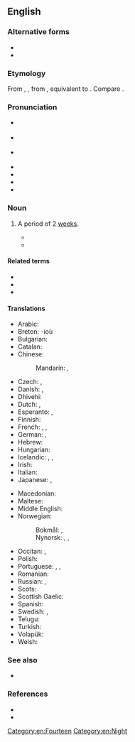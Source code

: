 ==English==
{{was wotd|2009|February|6}}

===Alternative forms===
* {{l|en|fortnite}}
* {{alter|en|fortnith||dialectal, obsolete}}

===Etymology===
From {{inh|en|enm|fourtenyght}}, {{m|enm|fourtene nyght}}, from {{inh|en|ang|[[fēowertīene]] [[niht]]|t=fourteen days}}, equivalent to {{compound|en|fourteen|night|nocat=1}}. Compare {{m|en|sennight}}.

===Pronunciation===
* {{a|RP}} {{IPA|en|/ˈfɔːt.naɪt/}}
* {{a|GenAm}} {{IPA|en|/ˈfɔɹt.naɪt/}}
* {{i|obsolete}} {{IPA|en|/ˈfɔɹt.nɪt/}}
* {{audio|en|en-us-fortnight.ogg|Audio (US)}}
* {{audio|en|EN-AU ck1 fortnight.ogg|Audio (AU)}}
* {{audio|en|En-au-fortnight.ogg|Audio (AUS)}}
* {{rhymes|en|ɔː(ɹ)tnaɪt|s=2}}

===Noun===
{{en-noun}}

# {{lb|en|chiefly|UK|Ireland|Australia|New Zealand|Singapore|dated|_|in North America|}} A period of 2 [[weeks]].
#* {{RQ:Orwell Down and Out|chapter=1|passage= On being kicked the girl fell desperately in love with Henri, and for a '''fortnight''' they lived together and spent a thousand francs of Henri's money.}}
#* {{quote-journal|en|author=Benjamin Welles|title=A Hot Potato for Nixon|work=The New York Times|date=1969-01-12|url=https://www.nytimes.com/1969/01/12/archives/a-hot-potato-for-nixon.html|issn=0362-4331|passage=The “lame duck” Johnson Administration, in its final '''fortnight''' in office, grappled last week with a diplomatic hot potato in the form of the latest Soviet proposal for a “just and lasting” Middle East peace settlement.}}

====Related terms====
* {{l|en|fortnightly}}
* {{l|en|microfortnight}}
* {{l|en|halfmonth}}

====Translations====
{{trans-top|period of two weeks}}
* Arabic: {{t|ar|أُسْبُوعَان|m-d}}
* Breton: {{t-check|br|pemzektez|m-p}} -ioù
* Bulgarian: {{t|bg|две седмици|sc=Cyrl}}
* Catalan: {{t+|ca|quinzena|f}}
* Chinese:
*: Mandarin: {{t|cmn|[[两]][[周]]|sc=Hani}}, {{t|cmn|[[兩]][[周]]|tr=liǎngzhōu|sc=Hani}}
* Czech: {{t|cs|dva týdny|m-p}}, {{t|cs|čtrnáct dní|m-p}}
* Danish: {{t|da|to uger|c-p}}, {{t|da|fjorten dage|c-p}}
* Dhivehi: {{t|dv|ފޮއި}}
* Dutch: {{t|nl|[[veertien]] [[dagen]]|p}}, {{t|nl|[[twee]] [[weken]]|p}}
* Esperanto: {{t-check|eo|duonmonato}}, {{t-check|eo|[[du]] [[semajno]]j}} <!-- was "[[du]] [[semajno]]j" - assumed sum-of-parts; if an idiom, remove the wikilinks to the individual words. see [[User:Kephir/gadgets/xte#Translation_fixing]] -->
* Finnish: {{t|fi|[[kaksi]] [[viikkoa]]}}
* French: {{t+|fr|quinze jours|m-p}}, {{t|fr|deux semaines|f-p}}, {{t+|fr|quinzaine|f}}
* German: {{t|de|[[vierzehn]] [[Tag|Tage]]}}, {{t|de|[[zwei]] [[Wochen]]}}
* Hebrew: {{t|he|שבועיים|m-d|tr=shvu'ayím|alt=שבועיים \ שְׁבוּעַיִם|sc=Hebr}}
* Hungarian: {{t|hu|két hét}}
* Icelandic: {{t|is|tvær vikur|f-p}}, {{t|is|hálfur mánuður|m}}, {{t|is|fjórtán dagar|m-p}}
* Irish: {{t|ga|coicís|f}}
* Italian: {{t|it|([[periodo]] di) [[due]] [[settimana|settimane]]}}
* Japanese: {{t|ja|二週間|tr=にしゅうかん, nishūkan|sc=Jpan}}, {{t|ja|二七日|tr=futananuka}}
{{trans-mid}}
* Macedonian: {{t|mk|[[два|две]] [[недела|не́дели]]|sc=Cyrl}}
* Maltese: {{t|mt| ħmistax-il ġurnata}}
* Middle English: {{t|enm|fourtenyght}}
* Norwegian:
*: Bokmål: {{t|nb|to uker|p}}, {{t|nb|fjorten dager|p}}
*: Nynorsk: {{t|nn|to veker|p}}, {{t|nn|fjorten dagar|p}}, {{t|nn|fjortendagar|p}}
* Occitan: {{t|oc|quinzena}}, {{t|oc|quinze jorns}}
* Polish: {{t|pl|[[dwa]] [[tygodnie]]|m-p-in}}
* Portuguese: {{t|pt|[[duas]] [[semanas]]|f-p}}, {{t|pt|[[quatorze]]/[[catorze]] [[dias]]|m-p}}, {{t+|pt|quinzena|f}}
* Romanian: {{t|ro|două săptămâni|f-p}}
* Russian: {{t|ru|[[два|две]] [[неделя|неде́ли]]}}, {{t|ru|четырнадцать дней}}
* Scots: {{t|sco|fortnicht}}
* Scottish Gaelic: {{t|gd|cola-deug|m}}
* Spanish: {{t+|es|quincena|f}}
* Swedish: {{t|sv|[[två]] [[veckor]]|p}}, {{t|sv|[[fjorton]] [[dagar]]}}
* Telugu: {{t+|te|పక్షము|sc=Telu}}
* Turkish: {{t|tr|iki hafta}}
* Volapük: {{t+|vo|telvig}}
* Welsh: {{t|cy|pythefnos|f}}
{{trans-bottom}}

===See also===
* {{l|en|sennight}}

===References===
* {{R:Merriam Webster Online|fortnight}}
* {{pedia}}

[[Category:en:Fourteen]]
[[Category:en:Night]]